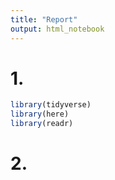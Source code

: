 ```yaml
---
title: "Report"
output: html_notebook
---
```


# 1. 

```r
library(tidyverse)
library(here)
library(readr)
```

# 2.

